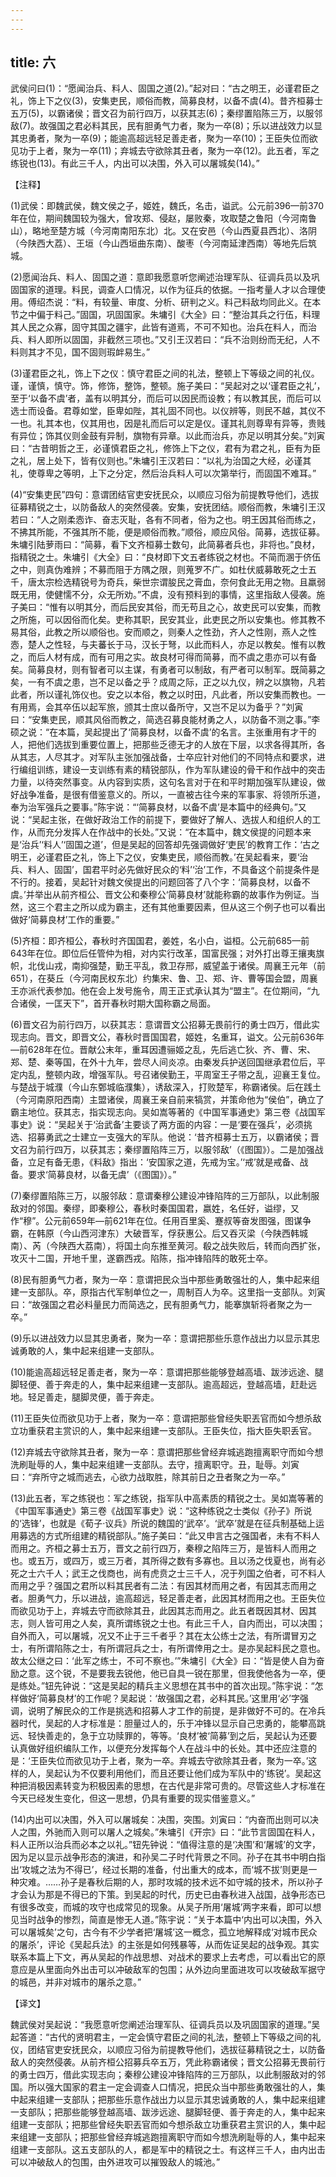```yaml
---
---
---
```

title: 六
---



武侯问曰(1)：“愿闻治兵、料人、固国之道(2)。”起对曰：“古之明王，必谨君臣之礼，饰上下之仪(3)，安集吏民，顺俗而教，简募良材，以备不虞(4)。昔齐桓募士五万(5)，以霸诸侯；晋文召为前行四万，以获其志(6)；秦缪置陷陈三万，以服邻敌(7)。故强国之君必料其民，民有胆勇气力者，聚为一卒(8)；乐以进战效力以显其忠勇者，聚为一卒(9)；能逾高超远轻足善走者，聚为一卒(10)；王臣失位而欲见功于上者，聚为一卒(11)；弃城去守欲除其丑者，聚为一卒(12)。此五者，军之练锐也(13)。有此三千人，内出可以决围，外入可以屠城矣(14)。”

【注释】

(1)武侯：即魏武侯，魏文侯之子，姬姓，魏氏，名击，谥武。公元前396—前370年在位，期间魏国较为强大，曾攻郑、侵赵，屡败秦，攻取楚之鲁阳（今河南鲁山），略地至楚方城（今河南南阳东北）北。又在安邑（今山西夏县西北）、洛阴（今陕西大荔）、王垣（今山西垣曲东南）、酸枣（今河南延津西南）等地先后筑城。

(2)愿闻治兵、料人、固国之道：意即我愿意听您阐述治理军队、征调兵员以及巩固国家的道理。料民，调查人口情况，以作为征兵的依据。一指考量人才以合理使用。傅绍杰说：“料，有较量、审度、分析、研判之义。料己料敌均同此义。在本节之中偏于料己。”固国，巩固国家。朱墉引《大全》曰：“整治其兵之行伍，料理其人民之众寡，固守其国之疆宇，此皆有道焉，不可不知也。治兵在料人，而治兵、料人即所以固国，非截然三项也。”又引王汉若曰：“兵不治则纷而无纪，人不料则其才不见，国不固则瑕衅易生。”

(3)谨君臣之礼，饰上下之仪：慎守君臣之间的礼法，整顿上下等级之间的礼仪。谨，谨慎，慎守。饰，修饰，整饰，整顿。施子美曰：“吴起对之以‘谨君臣之礼’，至于‘以备不虞’者，盖有以明其分，而后可以因民而设教；有以教其民，而后可以选士而设备。君尊如堂，臣卑如陛，其礼固不同也。以仪辨等，则民不越，其仪不一也。礼其本也，仪其用也，因是礼而后可以定是仪。谨其礼则尊卑有异等，贵贱有异位；饰其仪则金鼓有异制，旗物有异章。以此而治兵，亦足以明其分矣。”刘寅曰：“古昔明哲之王，必谨慎君臣之礼，修饰上下之仪，君有为君之礼，臣有为臣之礼，居上处下，皆有仪则也。”朱墉引王汉若曰：“以礼为治国之大经，必谨其礼，使尊卑之等明，上下之分定，然后治兵料人可以次第举行，而固国不难耳。”

(4)“安集吏民”四句：意谓团结官吏安抚民众，以顺应习俗为前提教导他们，选拔征募精锐之士，以防备敌人的突然侵袭。安集，安抚团结。顺俗而教，朱墉引王汉若曰：“人之刚柔悫诈、奋志灭耻，各有不同者，俗为之也。明王因其俗而练之，不拂其所能，不强其所不能，便是顺俗而教。”顺俗，顺应风俗。简募，选拔征募。朱墉引陆萝雨曰：“简募，看下文齐桓募士数句，此简募者兵也，非将也。”良材，指精锐之士。朱墉引《大全》曰：“良材即下文五者练锐之材也。不简而溷于侪伍之中，则真伪难辨；不募而阻于方隅之限，则蒐罗不广。如杜伏威募敢死之士五千，唐太宗检选精锐号为奇兵，柴世宗谓朘民之膏血，奈何食此无用之物。且羸弱既无用，使健懦不分，众无所劝。”不虞，没有预料到的事情，这里指敌人侵袭。施子美曰：“惟有以明其分，而后民安其俗，而无苟且之心，故吏民可以安集，而教之所施，可以因俗而化矣。吏称其职，民安其业，此吏民之所以安集也。修其教不易其俗，此教之所以顺俗也。安而顺之，则秦人之性劲，齐人之性刚，燕人之性悫，楚人之性轻，与夫蕃长于马，汉长于弩，以此而料人，亦足以教矣。惟有以教之，而后人材有成，而有可用之实。故良材可得而简募，而不虞之患亦可以有备矣。简募良材，则有智者可以主谋，有勇者可以制敌，有严者可以制军。既简募之矣，一有不虞之患，岂不足以备之乎？成周之际，正之以九仪，辨之以旗物，凡若此者，所以谨礼饰仪也。安之以本俗，教之以时田，凡此者，所以安集而教也。一有用焉，会其卒伍以起军旅，颁其士庶以备所守，又岂不足以为备乎？”刘寅曰：“安集吏民，顺其风俗而教之，简选召募良能材勇之人，以防备不测之事。”李硕之说：“在本篇，吴起提出了‘简募良材，以备不虞’的名言。主张重用有才干的人，把他们选拔到重要位置上，把那些乏德无才的人放在下层，以求各得其所，各从其志，人尽其才。对军队主张加强战备，士卒应针对他们的不同特点和要求，进行编组训练，建设一支训练有素的精锐部队，作为军队建设的骨干和作战中的突击力量，以待突然事变。从内容到实质，这句名言对于在和平时期加强军队建设，做好战争准备，是很有借鉴意义的。所以，一直被古往今来的军事家、将领所乐道，奉为治军强兵之要事。”陈宇说：“‘简募良材，以备不虞’是本篇中的经典句。”又说：“吴起主张，在做好政治工作的前提下，要做好了解人、选拔人和组织人的工作，从而充分发挥人在作战中的长处。”又说：“在本篇中，魏文侯提的问题本来是‘治兵’‘料人’‘固国之道’，但是吴起的回答却先强调做好‘吏民’的教育工作：‘古之明王，必谨君臣之礼，饰上下之仪，安集吏民，顺俗而教。’在吴起看来，要‘治兵、料人、固国’，国君平时必先做好民众的‘料’‘治’工作，不具备这个前提条件是不行的。接着，吴起针对魏文侯提出的问题回答了八个字：‘简募良材，以备不虞。’并举出从前齐桓公、晋文公和秦穆公‘简募良材’就能称霸的故事作为例证。当然，这三个君主之所以成为霸主，还有其他重要因素，但从这三个例子也可以看出做好‘简募良材’工作的重要。”

(5)齐桓：即齐桓公，春秋时齐国国君，姜姓，名小白，谥桓。公元前685—前643年在位。即位后任管仲为相，对内实行改革，国富民强；对外打出尊王攘夷旗帜，北伐山戎，南抑强楚，勤王平乱，救卫存邢，威望盖于诸侯。周襄王元年（前651），在葵丘（今河南民权东北）约集宋、鲁、卫、郑、许、曹等国会盟，周襄王亦派代表参加。他在会上发号施令，周王正式承认其为“盟主”。在位期间，“九合诸侯，一匡天下”，首开春秋时期大国称霸之局面。

(6)晋文召为前行四万，以获其志：意谓晋文公招募无畏前行的勇士四万，借此实现志向。晋文，即晋文公，春秋时晋国国君，姬姓，名重耳，谥文。公元前636年—前628年在位。晋献公末年，重耳因遭骊姬之乱，先后逃亡狄、齐、曹、宋、郑、楚、秦等国，在外十九年，尝尽人间炎凉。由秦发兵护送回国继承君位后，平定内乱，整顿内政，增强军队。号召诸侯勤王，平周室王子带之乱，迎襄王复位。与楚战于城濮（今山东鄄城临濮集），诱敌深入，打败楚军，称霸诸侯。后在践土（今河南原阳西南）主盟诸侯，周襄王亲自前来犒赏，并策命他为“侯伯”，确立了霸主地位。获其志，指实现志向。吴如嵩等著的《中国军事通史》第三卷《战国军事史》说：“吴起关于‘治武备’主要谈了两方面的内容：一是‘要在强兵’，必须挑选、招募勇武之士建立一支强大的军队。他说：‘昔齐桓募士五万，以霸诸侯；晋文召为前行四万，以获其志；秦缪置陷阵三万，以服邻敌’（《图国》）。二是加强战备，立足有备无患，《料敌》指出：‘安国家之道，先戒为宝。’‘戒’就是戒备、战备。要求‘简募良材，以备无虞’（《图国》）。”

(7)秦缪置陷陈三万，以服邻敌：意谓秦穆公建设冲锋陷阵的三万部队，以此制服敌对的邻国。秦缪，即秦穆公，春秋时秦国国君，嬴姓，名任好，谥缪，又作“穆”。公元前659年—前621年在位。任用百里奚、蹇叔等奋发图强，图谋争霸，在韩原（今山西河津东）大破晋军，俘获惠公。后又吞灭梁（今陕西韩城南）、芮（今陕西大荔南），将国土向东推至黄河。殽之战失败后，转而向西扩张，攻灭十二国，开地千里，遂霸西戎。陷陈，指冲锋陷阵的敢死士卒。

(8)民有胆勇气力者，聚为一卒：意谓把民众当中那些勇敢强壮的人，集中起来组建一支部队。卒，原指古代军制单位之一，周制百人为卒。这里指一支部队。刘寅曰：“故强国之君必料量民力而简选之，民有胆勇气力，能搴旗斩将者聚之为一卒。”

(9)乐以进战效力以显其忠勇者，聚为一卒：意谓把那些乐意作战出力以显示其忠诚勇敢的人，集中起来组建一支部队。

(10)能逾高超远轻足善走者，聚为一卒：意谓把那些能够登越高墙、跋涉远途、腿脚轻便、善于奔走的人，集中起来组建一支部队。逾高超远，登越高墙，赶赴远地。轻足善走，腿脚灵便，善于奔走。

(11)王臣失位而欲见功于上者，聚为一卒：意谓把那些曾经失职丟官而如今想杀敌立功重获君主赏识的人，集中起来组建一支部队。王臣失位，指大臣失职丢官。

(12)弃城去守欲除其丑者，聚为一卒：意谓把那些曾经弃城逃跑擅离职守而如今想洗刷耻辱的人，集中起来组建一支部队。去守，擅离职守。丑，耻辱。刘寅曰：“弃所守之城而逃去，心欲力战取胜，除其前日之丑者聚之为一卒。”

(13)此五者，军之练锐也：军之练锐，指军队中高素质的精锐之士。吴如嵩等著的《中国军事通史》第三卷《战国军事史》说：“这种练锐之士类似《孙子》所说的‘选锋’，也就是《荀子·议兵》所说的魏国的‘武卒’。‘武卒’就是在征兵制基础上运用募选的方式所组建的精锐部队。”施子美曰：“此又申言古之强国者，未有不料人而用之。齐桓之募士五万，晋文之前行四万，秦穆之陷阵三万，是皆料人而用之也。或五万，或四万，或三万者，其所得之数有多寡也。且以汤之伐夏也，尚有必死之士六千人；武王之伐商也，尚有虎贲之士三千人，况于列国之伯者，可不料人而用之乎？强国之君所以料其民者有二法：有因其材而用之者，有因其志而用之者。胆勇气力，乐以进战，逾高超远，轻足善走者，此因其材而用之也。王臣失位而欲见功于上，弃城去守而欲除其丑，此因其志而用之。此五者既因其材、因其志，则人皆可用之人矣，真所谓练锐之士也。有此三千人，自内而出，可以决围；自外而入，可以屠城，况又不止于三千者乎？其在太公练士之法，有所谓冒刃之士，有所谓陷陈之士，有所谓冠兵之士，有所谓倖用之士。是亦吴起料民之意也。故太公继之曰：‘此军之练士，不可不察也。’”朱墉引《大全》曰：“皆是使人自为奋励之意。这个锐，不是要我去锐他，他已自具一锐在那里，但我使他各为一卒，便是练处。”钮先钟说：“这是吴起的精兵主义思想在其书中的首次出现。”陈宇说：“怎样做好‘简募良材’的工作呢？吴起说：‘故强国之君，必料其民。’这里用‘必’字强调，说明了解民众的工作是挑选和招募人才工作的前提，是非做好不可的。在冷兵器时代，吴起的人才标准是：胆量过人的，乐于冲锋以显示自己忠勇的，能攀高跳远、轻快善走的，急于立功赎罪的，等等。‘良材’被‘简募’到之后，吴起认为还要认真做好组织编队工作，以便充分发挥每个人在战斗中的长处。其中还应注意的是：‘王臣失位而欲见功于上者，聚为一卒。弃城去守欲除其丑者，聚为一卒。’这样的人，吴起认为不仅要利用他们，而且还要让他们成为军队中的‘练锐’。吴起这种把消极因素转变为积极因素的思想，在古代是非常可贵的。尽管这些人才标准在今天已经发生变化，但这一思想，仍具有重要的现实借鉴意义。”

(14)内出可以决围，外入可以屠城矣：决围，突围。刘寅曰：“内奋而出则可以决人之围，外驰而入则可以屠人之城矣。”朱墉引《开宗》曰：“此节言固国在料人，料人正所以治兵而必本之以礼。”钮先钟说：“值得注意的是‘决围’和‘屠城’的文字，因为足以显示战争形态的演进，和孙吴二子时代背景之不同。孙子在其书中明白指出‘攻城之法为不得已’，经过长期的准备，付出重大的成本，而‘城不拔’则更是一种灾难。……孙子是春秋后期的人，那时攻城的技术远不如守城的技术，所以孙子才会认为那是不得已的下策。到吴起的时代，历史已由春秋进入战国，战争形态已有很多改变，而城的攻守也成常见的现象。从吴子所用‘屠城’两字来看，即可以想见当时战争的惨烈，简直是惨无人道。”陈宇说：“关于本篇中‘内出可以决围，外入可以屠城矣’之句，古今有不少学者把‘屠城’这一概念，孤立地解释成‘对城市民众的屠杀’，评论《吴起兵法》的主张是如何残暴等，从而佐证吴起的战争观。其实联系本篇上下文，再从吴起的作战思想、对战术的要求上去考虑，可以看出它的原意应是从里面向外出击可以冲破敌军的包围；从外边向里面进攻可以攻破敌军据守的城邑，并非对城市的屠杀之意。”

【译文】

魏武侯对吴起说：“我愿意听您阐述治理军队、征调兵员以及巩固国家的道理。”吴起答道：“古代的贤明君主，一定会慎守君臣之间的礼法，整顿上下等级之间的礼仪，团结官吏安抚民众，以顺应习俗为前提教导他们，选拔征募精锐之士，以防备敌人的突然侵袭。从前齐桓公招募兵卒五万，凭此称霸诸侯；晋文公招募无畏前行的勇士四万，借此实现志向；秦穆公建设冲锋陷阵的三万部队，以此制服敌对的邻国。所以强大国家的君主一定会调查人口情况，把民众当中那些勇敢强壮的人，集中起来组建一支部队；把那些乐意作战出力以显示其忠诚勇敢的人，集中起来组建一支部队；把那些能够登越高墙、跋涉远途、腿脚轻便、善于奔走的人，集中起来组建一支部队；把那些曾经失职丟官而如今想杀敌立功重获君主赏识的人，集中起来组建一支部队；把那些曾经弃城逃跑擅离职守而如今想洗刷耻辱的人，集中起来组建一支部队。这五支部队的人，都是军中的精锐之士。有这样三千人，由内出击可以冲破敌人的包围，由外进攻可以摧毁敌人的城池。”